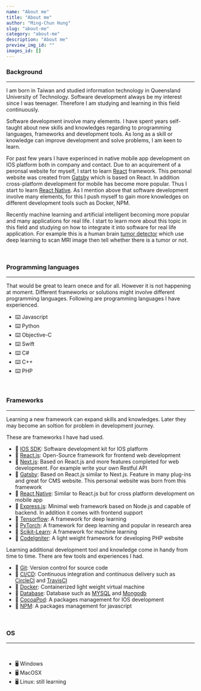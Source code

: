 ```yaml
---
name: "About me"
title: "About me"
author: "Ming-Chun Hung"
slug: "about-me"
category: "about-me"
description: "About me"
preview_img_id: ""
images_id: []
---
```


### Background

---

I am born in Taiwan and studied information technology in Queensland
University of Technology. Software development always be my interest
since I was teenager. Therefore I am studying and learning in this field
continuously.

Software development involve many elements. I have spent years self-taught
about new skills and knowledges regarding to programming languages, frameworks
and development tools. As long as a skill or knowledge can improve development
and solve problems, I am keen to learn.

For past few years I have experinced in native mobile app development
on IOS platform both in company and contact. Due to an acquirement of a peronsal
website for myself, I start to learn [React](https://react.dev/) framework.
This personal website was created from [Gatsby](https://www.gatsbyjs.com/) which
is based on React. In addition cross-platform development
for mobile has become more popular. Thus I start to learn [React Native](https://reactnative.dev/).
As I mention above that software development involve many elements, for this I push
myself to gain more knowledges on different development tools such as Docker, NPM.

Recently machine learning and artificial intelligent becoming more popular and many
applications for real life. I start to learn more about this topic in this field
and studying on how to integrate it into software for real life application. For
example this is a human brain [tumor detector](https://braintumordetectorapp.streamlit.app/)
which use deep learning to scan MRI image then tell whether there is a tumor or not.

<br />

### Programming languages

---

That would be great to learn onece and for all. However it is not happening at moment.
Different frameworks or solutions might involve different programming languages.
Following are programming languages I have experienced.

- ⌨️ Javascript
- ⌨️ Python
- ⌨️ Objective-C
- ⌨️ Swift
- ⌨️ C#
- ⌨️ C++
- ⌨️ PHP

<br />

### Frameworks

---

Learning a new framework can expand skills and knowledges. Later they may become
an soltion for problem in development journey.

These are frameworks I have had used.

- 🧰 [IOS SDK](https://en.wikipedia.org/wiki/IOS_SDK): Software development kit for IOS platform
- 🧰 [React.js](https://react.dev/): Open-Source framework for frontend web development
- 🧰 [Next.js](https://nextjs.org/): Based on React.js and more features completed for web development. For
  example write your own Restful API
- 🧰 [Gatsby](https://www.gatsbyjs.com/): Based on React.js similar to Next.js. Feature in many plug-ins
  and great for CMS website. This personal website was born from this framework
- 🧰 [React Native](https://reactnative.dev/): Similar to React.js but for cross platform development on mobile app
- 🧰 [Express.js](https://expressjs.com/): Minimal web framework based on Node.js and capable of backend. In addition
  it comes with frontend support
- 🧰 [Tensorflow](https://www.tensorflow.org/): A framework for deep learning
- 🧰 [PyTorch](https://pytorch.org/): A framework for deep learning and popular in research area
- 🧰 [Scikit-Learn](https://scikit-learn.org/stable/): A framework for machine learning
- 🧰 [Codelgniter](https://www.codeigniter.com/): A light weight framework for developing PHP website

Learning additional development tool and knowledge come in handy from time to time.
There are few tools and experiences I had.

- 🧰 [Git](https://git-scm.com/book/en/v2/Getting-Started-About-Version-Control): Version control for source code
- 🧰 [CI/CD](https://en.wikipedia.org/wiki/CI/CD): Continuous integration and continuous delivery such as
  [CircleCI](https://circleci.com/) and [TravisCI](https://www.travis-ci.com/)
- 🧰 [Docker](https://www.docker.com/): Containerized light weight virtual machine
- 🧰 [Database](https://en.wikipedia.org/wiki/Database): Database such as [MYSQL](https://www.mysql.com/) and
  [Mongodb](https://www.mongodb.com/)
- 🧰 [CocoaPod](https://cocoapods.org/): A packages management for IOS development
- 🧰 [NPM](https://www.npmjs.com/): A packages management for javascript

<br />

### OS

---

<br />

- 🖥 Windows
- 🖥 MacOSX
- 🖥 Linux: still learning

<br />
